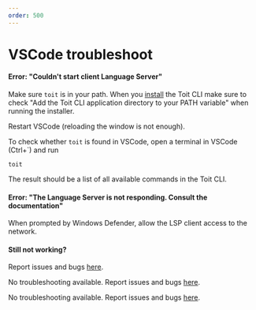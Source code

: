 ```yaml
---
order: 500
---
```


# VSCode troubleshoot

<Tabs>
<Tab label="Windows">

#### Error: "Couldn't start client Language Server"

Make sure `toit` is in your path. When you [install](../../getstarted/installation) the Toit CLI make sure to check "Add the Toit CLI application directory to your PATH variable"
when running the installer.

Restart VSCode (reloading the window is not enough).

To check whether `toit` is found in VSCode, open a terminal in VSCode (Ctrl+`) and run

```shell
toit
```

The result should be a list of all available commands in the Toit CLI.

#### Error: "The Language Server is not responding. Consult the documentation"

When prompted by Windows Defender, allow the LSP client access to the network.

#### Still not working?

Report issues and bugs [here](https://github.com/toitware/ide-tools).

</Tab>

<Tab label="macOS">

No troubleshooting available. Report issues and bugs [here](https://github.com/toitware/ide-tools).

</Tab>

<Tab label="Linux">

No troubleshooting available. Report issues and bugs [here](https://github.com/toitware/ide-tools).

</Tab>
</Tabs>
